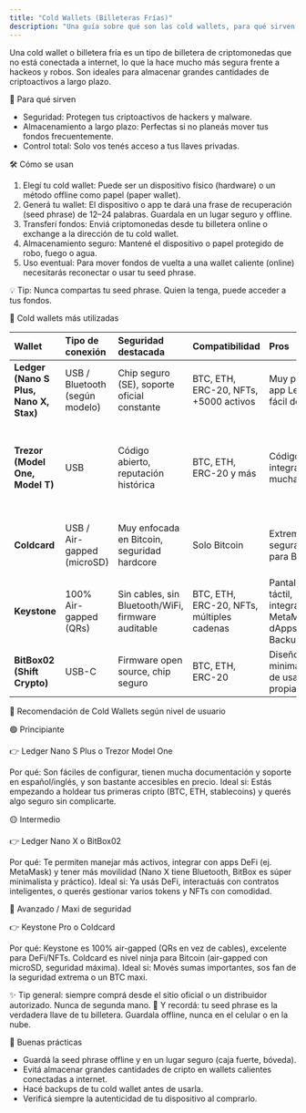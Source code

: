 ```yaml
---
title: "Cold Wallets (Billeteras Frías)"
description: "Una guía sobre qué son las cold wallets, para qué sirven, y cuáles son las más utilizadas en el mercado."
---
```


Una cold wallet o billetera fría es un tipo de billetera de criptomonedas que no está conectada a internet, lo que la hace mucho más segura frente a hackeos y robos. Son ideales para almacenar grandes cantidades de criptoactivos a largo plazo.

🔑 Para qué sirven

* Seguridad: Protegen tus criptoactivos de hackers y malware.
* Almacenamiento a largo plazo: Perfectas si no planeás mover tus fondos frecuentemente.
* Control total: Solo vos tenés acceso a tus llaves privadas.

🛠️ Cómo se usan

1. Elegí tu cold wallet: Puede ser un dispositivo físico (hardware) o un método offline como papel (paper wallet).
2. Generá tu wallet: El dispositivo o app te dará una frase de recuperación (seed phrase) de 12–24 palabras. Guardala en un lugar seguro y offline.
3. Transferí fondos: Enviá criptomonedas desde tu billetera online o exchange a la dirección de tu cold wallet.
4. Almacenamiento seguro: Mantené el dispositivo o papel protegido de robo, fuego o agua.
5. Uso eventual: Para mover fondos de vuelta a una wallet caliente (online) necesitarás reconectar o usar tu seed phrase.

💡 Tip: Nunca compartas tu seed phrase. Quien la tenga, puede acceder a tus fondos.

🌟 Cold wallets más utilizadas

| Wallet | Tipo de conexión | Seguridad destacada | Compatibilidad | Pros | Cons | Website |
| :--- | :--- | :--- | :--- | :--- | :--- | :--- |
| **Ledger (Nano S Plus, Nano X, Stax)** | USB / Bluetooth (según modelo) | Chip seguro (SE), soporte oficial constante | BTC, ETH, ERC-20, NFTs, +5000 activos | Muy popular, app Ledger Live, fácil de usar | Riesgo de ataques de firmware, empresa centralizada | ledger.com |
| **Trezor (Model One, Model T)** | USB | Código abierto, reputación histórica | BTC, ETH, ERC-20 y más | Código abierto, integración con muchas wallets | Interfaz menos moderna que Ledger, menos activos soportados directamente | trezor.io |
| **Coldcard** | USB / Air-gapped (microSD) | Muy enfocada en Bitcoin, seguridad hardcore | Solo Bitcoin | Extremadamente segura, ideal para BTC maxi | No soporta otras criptos, poco amigable para principiantes | coldcard.com |
| **Keystone** | 100% Air-gapped (QRs) | Sin cables, sin Bluetooth/WiFi, firmware auditable | BTC, ETH, ERC-20, NFTs, múltiples cadenas | Pantalla grande táctil, integración con MetaMask & dApps, Shamir Backup | Más cara, curva de aprendizaje mayor | keyst.one |
| **BitBox02 (Shift Crypto)** | USB-C | Firmware open source, chip seguro | BTC, ETH, ERC-20 | Diseño minimalista, fácil de usar, app propia | Menos conocida que Ledger/Trezor | shiftcrypto.ch |

🎯 Recomendación de Cold Wallets según nivel de usuario

🟢 Principiante

👉 Ledger Nano S Plus o Trezor Model One

Por qué: Son fáciles de configurar, tienen mucha documentación y soporte en español/inglés, y son bastante accesibles en precio.
Ideal si: Estás empezando a holdear tus primeras cripto (BTC, ETH, stablecoins) y querés algo seguro sin complicarte.

🟡 Intermedio

👉 Ledger Nano X o BitBox02

Por qué: Te permiten manejar más activos, integrar con apps DeFi (ej. MetaMask) y tener más movilidad (Nano X tiene Bluetooth, BitBox es súper minimalista y práctico).
Ideal si: Ya usás DeFi, interactuás con contratos inteligentes, o querés gestionar varios tokens y NFTs con comodidad.

🔴 Avanzado / Maxi de seguridad

👉 Keystone Pro o Coldcard

Por qué: Keystone es 100% air-gapped (QRs en vez de cables), excelente para DeFi/NFTs. Coldcard es nivel ninja para Bitcoin (air-gapped con microSD, seguridad máxima).
Ideal si: Movés sumas importantes, sos fan de la seguridad extrema o un BTC maxi.

✨ Tip general: siempre comprá desde el sitio oficial o un distribuidor autorizado. Nunca de segunda mano.
🔑 Y recordá: tu seed phrase es la verdadera llave de tu billetera. Guardala offline, nunca en el celular o en la nube.

🧠 Buenas prácticas

* Guardá la seed phrase offline y en un lugar seguro (caja fuerte, bóveda).
* Evitá almacenar grandes cantidades de cripto en wallets calientes conectadas a internet.
* Hacé backups de tu cold wallet antes de usarla.
* Verificá siempre la autenticidad de tu dispositivo al comprarlo.
